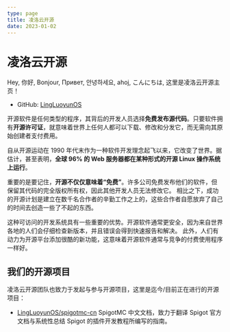 ```yaml
---
type: page
title: 凌洛云开源
date: 2023-01-02
---
```


# 凌洛云开源

Hey, 你好, Bonjour, Привет, 안녕하세요, ahoj, こんにちは, 这里是凌洛云开源主页！

- GitHub: [LingLuoyunOS](https://github.com/LingLuoyunOS)

开源软件是任何类型的程序，其背后的开发人员选择**免费发布源代码**。只要软件拥有**开源许可证**，就意味着世界上任何人都可以下载、修改和分发它，而无需向其原始创建者支付费用。

自从开源运动在 1990 年代末作为一种软件开发理念起飞以来，它改变了世界。据估计，甚至表明，**全球 96% 的 Web 服务器都在某种形式的开源 Linux 操作系统上运行**。

重要的是要记住，**开源不仅仅意味着“免费”**。许多公司免费发布他们的软件，但保留其代码的完全版权所有权，因此其他开发人员无法修改它。
相比之下，成功的开源计划是建立在数千名合作者的辛勤工作之上的，这些合作者自愿放弃了自己的时间去创造一些了不起的东西。

这种可访问的开发系统具有一些重要的优势。开源软件通常更安全，因为来自世界各地的人们会仔细检查新版本，并且错误会得到快速报告和解决。
此外，人们有动力为开源平台添加很酷的新功能，这意味着开源软件通常与竞争的付费使用程序一样好。

## 我们的开源项目

凌洛云开源团队也致力于发起与参与开源项目，这里是迄今/目前正在进行的开源项目：

- [LingLuoyunOS/spigotmc-cn](https://github.com/LingLuoyunOS/spigotmc-cn) SpigotMC 中文文档，致力于翻译 Spigot 官方文档与系统性总结 Spigot 的插件开发教程所编写的指南。
